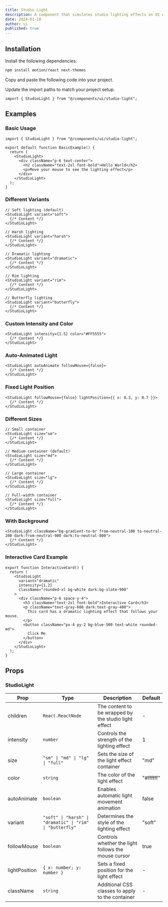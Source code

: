 ```yaml
---
title: Studio Light
description: A component that simulates studio lighting effects on UI elements with dynamic shadows and highlights.
date: 2024-01-10
author: ui
published: true
---
```


<ComponentPreview name="studio-light-demo" />

## Installation

<Steps>

<Step>Install the following dependencies:</Step>

```bash
npm install motion/react next-themes
```

<Step>Copy and paste the following code into your project.</Step>

<ComponentSource name="studio-light" />

<Step>Update the import paths to match your project setup.</Step>

```tsx
import { StudioLight } from "@/components/ui/studio-light";
```

</Steps>

## Examples

### Basic Usage

```tsx
import { StudioLight } from "@/components/ui/studio-light";

export default function BasicExample() {
  return (
    <StudioLight>
      <div className="p-6 text-center">
        <h2 className="text-2xl font-bold">Hello World</h2>
        <p>Move your mouse to see the lighting effect</p>
      </div>
    </StudioLight>
  );
}
```

### Different Variants

```tsx
// Soft lighting (default)
<StudioLight variant="soft">
  {/* Content */}
</StudioLight>

// Harsh lighting
<StudioLight variant="harsh">
  {/* Content */}
</StudioLight>

// Dramatic lighting
<StudioLight variant="dramatic">
  {/* Content */}
</StudioLight>

// Rim lighting
<StudioLight variant="rim">
  {/* Content */}
</StudioLight>

// Butterfly lighting
<StudioLight variant="butterfly">
  {/* Content */}
</StudioLight>
```

### Custom Intensity and Color

```tsx
<StudioLight intensity={1.5} color="#FF5555">
  {/* Content */}
</StudioLight>
```

### Auto-Animated Light

```tsx
<StudioLight autoAnimate followMouse={false}>
  {/* Content */}
</StudioLight>
```

### Fixed Light Position

```tsx
<StudioLight followMouse={false} lightPosition={{ x: 0.3, y: 0.7 }}>
  {/* Content */}
</StudioLight>
```

### Different Sizes

```tsx
// Small container
<StudioLight size="sm">
  {/* Content */}
</StudioLight>

// Medium container (default)
<StudioLight size="md">
  {/* Content */}
</StudioLight>

// Large container
<StudioLight size="lg">
  {/* Content */}
</StudioLight>

// Full-width container
<StudioLight size="full">
  {/* Content */}
</StudioLight>
```

### With Background

```tsx
<StudioLight className="bg-gradient-to-br from-neutral-100 to-neutral-200 dark:from-neutral-900 dark:to-neutral-800">
  {/* Content */}
</StudioLight>
```

### Interactive Card Example

```tsx
export function InteractiveCard() {
  return (
    <StudioLight
      variant="dramatic"
      intensity={1.2}
      className="rounded-xl bg-white dark:bg-slate-900"
    >
      <div className="p-6 space-y-4">
        <h3 className="text-2xl font-bold">Interactive Card</h3>
        <p className="text-gray-600 dark:text-gray-400">
          This card has a dramatic lighting effect that follows your mouse.
        </p>
        <button className="px-4 py-2 bg-blue-500 text-white rounded-md">
          Click Me
        </button>
      </div>
    </StudioLight>
  );
}
```

## Props

### StudioLight

| Prop          | Type                                                      | Description                                          | Default   |
| ------------- | --------------------------------------------------------- | ---------------------------------------------------- | --------- |
| children      | `React.ReactNode`                                         | The content to be wrapped by the studio light effect | -         |
| intensity     | `number`                                                  | Controls the strength of the lighting effect         | 1         |
| size          | `"sm" \| "md" \| "lg" \| "full"`                          | Sets the size of the light effect container          | "md"      |
| color         | `string`                                                  | The color of the light effect                        | "#ffffff" |
| autoAnimate   | `boolean`                                                 | Enables automatic light movement animation           | false     |
| variant       | `"soft" \| "harsh" \| "dramatic" \| "rim" \| "butterfly"` | Determines the style of the lighting effect          | "soft"    |
| followMouse   | `boolean`                                                 | Controls whether the light follows the mouse cursor  | true      |
| lightPosition | `{ x: number; y: number }`                                | Sets a fixed position for the light effect           | -         |
| className     | `string`                                                  | Additional CSS classes to apply to the container     | -         |
